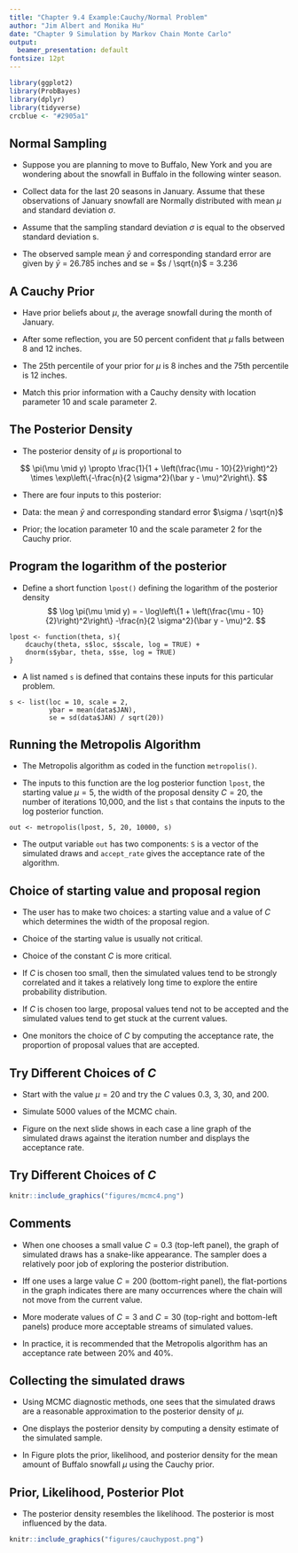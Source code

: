 ```yaml
---
title: "Chapter 9.4 Example:Cauchy/Normal Problem"
author: "Jim Albert and Monika Hu"
date: "Chapter 9 Simulation by Markov Chain Monte Carlo"
output:
  beamer_presentation: default
fontsize: 12pt
---
```


```r
library(ggplot2)
library(ProbBayes)
library(dplyr)
library(tidyverse)
crcblue <- "#2905a1"
```

## Normal Sampling

- Suppose you are planning to move to Buffalo, New York and you are wondering about the snowfall in Buffalo in the following winter season.

- Collect data for the last 20 seasons in January. Assume that these observations of January snowfall are Normally distributed with mean $\mu$ and standard deviation $\sigma$. 

- Assume that the sampling standard deviation $\sigma$ is equal to the observed standard deviation s. 

- The observed sample mean $\bar y$ and corresponding standard error are given by $\bar y$ = 26.785 inches and se = $s / \sqrt{n}$ = 3.236

## A Cauchy Prior

- Have prior beliefs about $\mu$, the average snowfall during the month of January.  

- After some reflection, you are 50 percent confident that $\mu$ falls between 8 and 12 inches.  
- The 25th percentile of your prior for $\mu$ is 8 inches and the 75th percentile is 12 inches.

- Match this prior information with a Cauchy density with location parameter 10 and scale parameter 2.

## The Posterior Density

- The posterior density of $\mu$ is proportional to

$$
\pi(\mu \mid y) \propto \frac{1}{1 + \left(\frac{\mu - 10}{2}\right)^2} \times \exp\left\{-\frac{n}{2 \sigma^2}(\bar y - \mu)^2\right\}.
$$

- There are four inputs to this posterior: 

- Data: the mean $\bar y$ and corresponding standard error $\sigma / \sqrt{n}$

- Prior; the location parameter 10 and the scale parameter 2 for the Cauchy prior.  

## Program the logarithm of the posterior

- Define a short function ```lpost()``` defining the logarithm of the posterior density
$$
 \log \pi(\mu \mid y) =  - 
 \log\left\{1 + \left(\frac{\mu - 10}{2}\right)^2\right\} -\frac{n}{2 \sigma^2}(\bar y - \mu)^2.
$$

```
lpost <- function(theta, s){
    dcauchy(theta, s$loc, s$scale, log = TRUE) +
    dnorm(s$ybar, theta, s$se, log = TRUE)
}
```

- A list named ```s``` is defined that contains these inputs for this particular problem.

```
s <- list(loc = 10, scale = 2,
          ybar = mean(data$JAN),
          se = sd(data$JAN) / sqrt(20))
```

## Running the Metropolis Algorithm

- The Metropolis algorithm as coded in the function ```metropolis()```.  

- The inputs to this function are the log posterior function ```lpost```, the starting value $\mu = 5$, the width of the proposal density $C = 20$, the number of iterations 10,000, and the list ```s``` that contains the inputs to the log posterior function.

```
out <- metropolis(lpost, 5, 20, 10000, s)
```

- The output variable ```out``` has two components: ```S``` is a vector of the simulated draws and ```accept_rate``` gives the acceptance rate of the algorithm.

## Choice of starting value and proposal region

- The user has to make two choices: a starting value and a value of $C$ which determines the width of the proposal region.

- Choice of the starting value is usually not critical. 

- Choice of the constant $C$ is more critical. 

- If $C$ is chosen too small, then the simulated values tend to be strongly correlated and it takes a relatively long time to explore the entire probability distribution.  

- If $C$ is chosen too large, proposal values tend  not to be accepted and the simulated values tend to get stuck at the current values.  

- One monitors the choice of $C$ by computing the acceptance rate, the proportion of proposal values that are accepted.  

## Try Different Choices of $C$

- Start with the value $\mu = 20$ and try the $C$ values 0.3, 3, 30, and 200.  

- Simulate 5000 values of the MCMC chain.  

- Figure on the next slide shows in each case a line graph of the simulated draws against the iteration number and displays the acceptance rate.

## Try Different Choices of $C$

```r
knitr::include_graphics("figures/mcmc4.png")
```

## Comments

- When one chooses a small value $C = 0.3$ (top-left panel), the graph of simulated draws has a snake-like appearance.  The sampler does a relatively poor job of exploring the posterior distribution.  

- Iff one uses a large value $C = 200$ (bottom-right panel), the flat-portions in the graph indicates there are many occurrences where the chain will not move from the current value.  

- More moderate values of $C = 3$ and $C = 30$ (top-right and bottom-left panels) produce more acceptable streams of simulated values.

- In practice, it is recommended that the Metropolis algorithm has an acceptance rate between 20\% and 40\%.  

## Collecting the simulated draws

- Using MCMC diagnostic methods, one sees that the simulated draws are a reasonable approximation to the posterior density of $\mu$.  

- One  displays the posterior density by computing a density estimate of the simulated sample.

- In Figure plots the prior, likelihood, and posterior density for the mean amount of Buffalo snowfall $\mu$ using the Cauchy prior. 

## Prior, Likelihood, Posterior Plot

- The posterior density resembles the likelihood. The posterior is most influenced by the data.


```r
knitr::include_graphics("figures/cauchypost.png")
```


